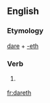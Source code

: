 ==English==

===Etymology===
[[dare]] + [[-eth]]

===Verb===
{{infl|en|verb form}}

# {{archaic}} {{third-person singular of|dare}}

[[fr:dareth]]